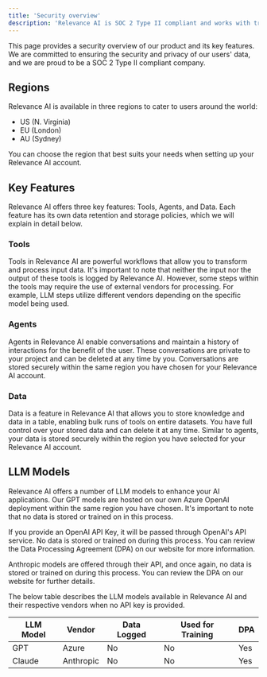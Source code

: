```yaml
---
title: 'Security overview'
description: 'Relevance AI is SOC 2 Type II compliant and works with trusted vendors.'
---
```


This page provides a security overview of our product and its key features. We are committed to ensuring the security and privacy of our users' data, and we are proud to be a SOC 2 Type II compliant company. 

## Regions

Relevance AI is available in three regions to cater to users around the world:

- US (N. Virginia)
- EU (London)
- AU (Sydney)

You can choose the region that best suits your needs when setting up your Relevance AI account.

## Key Features

Relevance AI offers three key features: Tools, Agents, and Data. Each feature has its own data retention and storage policies, which we will explain in detail below.

### Tools

Tools in Relevance AI are powerful workflows that allow you to transform and process input data. It's important to note that neither the input nor the output of these tools is logged by Relevance AI. However, some steps within the tools may require the use of external vendors for processing. For example, LLM steps utilize different vendors depending on the specific model being used.

### Agents

Agents in Relevance AI enable conversations and maintain a history of interactions for the benefit of the user. These conversations are private to your project and can be deleted at any time by you. Conversations are stored securely within the same region you have chosen for your Relevance AI account.

### Data

Data is a feature in Relevance AI that allows you to store knowledge and data in a table, enabling bulk runs of tools on entire datasets. You have full control over your stored data and can delete it at any time. Similar to agents, your data is stored securely within the region you have selected for your Relevance AI account.

## LLM Models

Relevance AI offers a number of LLM models to enhance your AI applications. Our GPT models are hosted on our own Azure OpenAI deployment within the same region you have chosen. It's important to note that no data is stored or trained on in this process.

If you provide an OpenAI API Key, it will be passed through OpenAI's API service. No data is stored or trained on during this process. You can review the Data Processing Agreement (DPA) on our website for more information.

Anthropic models are offered through their API, and once again, no data is stored or trained on during this process. You can review the DPA on our website for further details.

The below table describes the LLM models available in Relevance AI and their respective vendors when no API key is provided.

| LLM Model   | Vendor    | Data Logged | Used for Training | DPA                 |
|-------------|-----------|-------------|------------------|---------------------|
| GPT         | Azure     | No          | No               | Yes    |
| Claude      | Anthropic | No          | No               | Yes    |